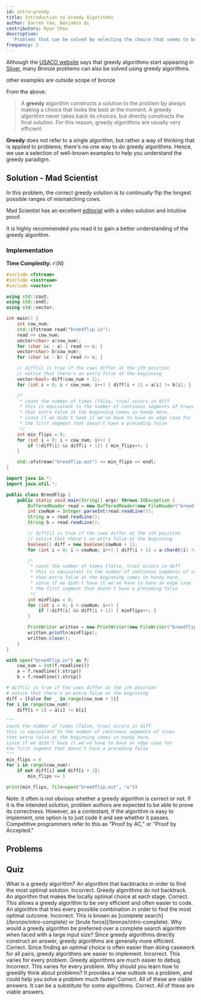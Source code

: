 ```yaml
---
id: intro-greedy
title: Introduction to Greedy Algorithms
author: Darren Yao, Benjamin Qi
contributors: Ryan Chou
description:
  'Problems that can be solved by selecting the choice that seems to be the best at the moment at every step.'
frequency: 3
---
```


<Warning>

Although the [USACO website](https://usaco.org/index.php?page=details) says
that greedy algorithms start appearing in [Silver](/silver/greedy-sorting), many Bronze problems can
also be solved using greedy algorithms.

</Warning>

<Resources>
	<Resource source="CPH" title="6.1 - Coin Problem" starred>
		other examples are outside scope of bronze
	</Resource>
</Resources>

From the above:

> A **greedy** algorithm constructs a solution to the problem by always making a
> choice that looks the best at the moment. A greedy algorithm never takes back
> its choices, but directly constructs the final solution. For this reason,
> greedy algorithms are usually very efficient.

**Greedy** does not refer to a single algorithm, but rather a way of thinking
that is applied to problems; there's no one way to do greedy algorithms. Hence,
we use a selection of well-known examples to help you understand the greedy
paradigm.

<FocusProblem problem="tutorial" />

## Solution - Mad Scientist

<Spoiler title="Solution">

In this problem, the correct greedy solution is to continually flip the longest
possible ranges of mismatching cows.

Mad Scientist has an excellent
[editorial](http://www.usaco.org/current/data/sol_breedflip_bronze_feb20.html)
with a video solution and intuitive proof.

It is highly recommended you read it to gain a better understanding of the
greedy algorithm.

### Implementation

**Time Complexity:** $\mathcal{O}(N)$

<LanguageSection>
<CPPSection>

```cpp
#include <fstream>
#include <iostream>
#include <vector>

using std::cout;
using std::endl;
using std::vector;

int main() {
	int cow_num;
	std::ifstream read("breedflip.in");
	read >> cow_num;
	vector<char> a(cow_num);
	for (char &c : a) { read >> c; }
	vector<char> b(cow_num);
	for (char &c : b) { read >> c; }

	// diff[i] is true if the cows differ at the ith position
	// notice that there's an extra false at the beginning
	vector<bool> diff(cow_num + 1);
	for (int i = 0; i < cow_num; i++) { diff[i + 1] = a[i] != b[i]; }

	/*
	 * count the number of times [false, true] occurs in diff
	 * this is equivalent to the number of continous segments of trues
	 * that extra false at the beginning comes in handy here,
	 * since if we didn't have it we've have to have an edge case for
	 * the first segment that doesn't have a preceding false
	 */
	int min_flips = 0;
	for (int i = 0; i < cow_num; i++) {
		if (!diff[i] && diff[i + 1]) { min_flips++; }
	}

	std::ofstream("breedflip.out") << min_flips << endl;
}
```

</CPPSection>
<JavaSection>

```java
import java.io.*;
import java.util.*;

public class BreedFlip {
	public static void main(String[] args) throws IOException {
		BufferedReader read = new BufferedReader(new FileReader("breedflip.in"));
		int cowNum = Integer.parseInt(read.readLine());
		String a = read.readLine();
		String b = read.readLine();

		// diff[i] is true if the cows differ at the ith position
		// notice that there's an extra false at the beginning
		boolean[] diff = new boolean[cowNum + 1];
		for (int i = 0; i < cowNum; i++) { diff[i + 1] = a.charAt(i) != b.charAt(i); }

		/*
		 * count the number of times [false, true] occurs in diff
		 * this is equivalent to the number of continous segments of trues
		 * that extra false at the beginning comes in handy here,
		 * since if we didn't have it we've have to have an edge case for
		 * the first segment that doesn't have a preceding false
		 */
		int minFlips = 0;
		for (int i = 0; i < cowNum; i++) {
			if (!diff[i] && diff[i + 1]) { minFlips++; }
		}

		PrintWriter written = new PrintWriter(new FileWriter("breedflip.out"));
		written.println(minFlips);
		written.close();
	}
}
```

</JavaSection>
<PySection>

```py
with open("breedflip.in") as f:
	cow_num = int(f.readline())
	a = f.readline().strip()
	b = f.readline().strip()

# diff[i] is true if the cows differ at the ith position
# notice that there's an extra false at the beginning
diff = [False for _ in range(cow_num + 1)]
for i in range(cow_num):
	diff[i + 1] = a[i] != b[i]

"""
count the number of times [false, true] occurs in diff
this is equivalent to the number of continous segments of trues
that extra false at the beginning comes in handy here,
since if we didn't have it we've have to have an edge case for
the first segment that doesn't have a preceding false
"""
min_flips = 0
for i in range(cow_num):
	if not diff[i] and diff[i + 1]:
		min_flips += 1

print(min_flips, file=open("breedflip.out", "w"))
```

</PySection>
</LanguageSection>

</Spoiler>

Note: it often is not obvious whether a greedy algorithm is
correct or not. If it is the intended solution, problem authors are expected to
be able to prove its correctness. However, as a contestant, if the algorithm is
easy to implement, one option is to just code it and see whether it passes.
Competitive programmers refer to this as "Proof by AC," or "Proof by Accepted."

## Problems

<Problems problems="general" />

## Quiz

<Quiz>
  <Quiz.Question>
    What is a greedy algorithm?
    <Quiz.Answer>
      An algorithm that backtracks in order to find the most optimal solution.
      <Quiz.Explanation>
        Incorrect. Greedy algorithms do not backtrack.
      </Quiz.Explanation>
    </Quiz.Answer>
    <Quiz.Answer correct>
      An algorithm that makes the locally optimal choice at each stage.
      <Quiz.Explanation>
        Correct. This allows a greedy algorithm to be very efficient and often easier to code.
      </Quiz.Explanation>
    </Quiz.Answer>
    <Quiz.Answer>
      An algorithm that tries every possible combination in order to find the most optimal outcome.
      <Quiz.Explanation>
        Incorrect. This is known as [complete search](/bronze/intro-complete) or [brute force](/bronze/intro-complete).
      </Quiz.Explanation>
    </Quiz.Answer>
  </Quiz.Question>
  <Quiz.Question>
    Why would a greedy algorithm be preferred over a complete search algorithm when faced with a large input size?
    <Quiz.Answer correct>
      Since greedy algorithms directly construct an answer, greedy algorithms are generally more efficient.
      <Quiz.Explanation>
        Correct.
      </Quiz.Explanation>
    </Quiz.Answer>
    <Quiz.Answer>
      Since finding an optimal choice is often easier than doing casework for all pairs, greedy algorithms are easier to implement.
      <Quiz.Explanation>
        Incorrect. This varies for every problem.
      </Quiz.Explanation>
    </Quiz.Answer>
    <Quiz.Answer>
      Greedy algorithms are much easier to debug.
      <Quiz.Explanation>
        Incorrect. This varies for every problem.
      </Quiz.Explanation>
    </Quiz.Answer>
  </Quiz.Question>
  <Quiz.Question>
    Why should you learn how to greedily think about problems?
    <Quiz.Answer correct>
      It provides a new outlook on a problem, and could help you solve a problem much faster!
      <Quiz.Explanation>
        Correct. All of these are viable answers.
      </Quiz.Explanation>
    </Quiz.Answer>
    <Quiz.Answer correct>
      It can be a substitute for some algorithms.
      <Quiz.Explanation>
        Correct. All of these are viable answers.
      </Quiz.Explanation>
    </Quiz.Answer>
  </Quiz.Question>
</Quiz>
